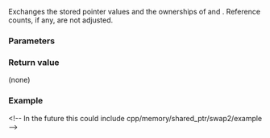 {{cpp/memory/weak_ptr/title|swap}}
{{cpp/memory/weak_ptr/navbar}}
{{ddcl|since=c++11|
void swap( weak_ptr&amp; r ) noexcept;
}}

Exchanges the stored pointer values and the ownerships of {{c|*this}} and {{c|r}}. Reference counts, if any, are not adjusted.

===Parameters===
{{par begin}}
{{par|r|smart pointer to exchange the contents with}}
{{par end}} 

===Return value===
(none)

===Example===
&lt;!-- In the future this could include cpp/memory/shared_ptr/swap2/example --&gt;
{{example
|code=
#include &lt;iostream&gt;
#include &lt;memory&gt;
#include &lt;string&gt;
 
struct Foo
{
    Foo(int _val) : val(_val) { std::cout &lt;&lt; "Foo...\n"; }
    ~Foo() { std::cout &lt;&lt; "~Foo...\n"; }
    std::string print() { return std::to_string(val); }
    int val;
};
 
int main()
{
    std::shared_ptr&lt;Foo&gt; sp1 = std::make_shared&lt;Foo&gt;(100);
    std::shared_ptr&lt;Foo&gt; sp2 = std::make_shared&lt;Foo&gt;(200);
    std::weak_ptr&lt;Foo&gt; wp1 = sp1;
    std::weak_ptr&lt;Foo&gt; wp2 = sp2;
    auto print = [&amp;]()
    {
        auto p1 = wp1.lock();
        auto p2 = wp2.lock();
        std::cout &lt;&lt; " p1=" &lt;&lt; (p1 ? p1-&gt;print() : "nullptr");
        std::cout &lt;&lt; " p2=" &lt;&lt; (p2 ? p2-&gt;print() : "nullptr") &lt;&lt; '\n';  
    };
    print();
 
    wp1.swap(wp2);
    print();
 
    wp1.reset();
    print();
 
    wp1.swap(wp2);
    print();   
}
|output=
Foo...
Foo...
 p1=100 p2=200
 p1=200 p2=100
 p1=nullptr p2=100
 p1=100 p2=nullptr
~Foo...
~Foo...
}}

{{langlinks|de|es|fr|it|ja|pt|ru|zh}}